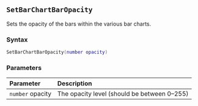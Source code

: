 ::: {.minipage data-latex="{\textwidth}"}
## `SetBarChartBarOpacity`

Sets the opacity of the bars\index{graphs!bar charts} within the various bar charts.

### Syntax {-}

``` .lua
SetBarChartBarOpacity(number opacity)
```

### Parameters {-}

**Parameter** | **Description**
| :-- | :-- |
| `number` opacity | The opacity level (should be between 0--255) |
:::

